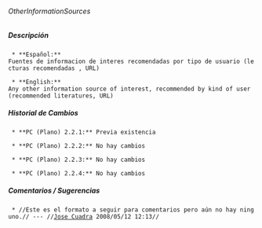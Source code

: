 ====== OtherInformationSources ======

===== Descripción =====
  * **Español:**
 Fuentes de informacion de interes recomendadas por tipo de usuario (lecturas recomendadas , URL)

  * **English:**
 Any other information source of interest, recommended by kind of user (recommended literatures, URL)

===== Historial de Cambios =====
  * **PC (Plano) 2.2.1:** Previa existencia

  * **PC (Plano) 2.2.2:** No hay cambios

  * **PC (Plano) 2.2.3:** No hay cambios

  * **PC (Plano) 2.2.4:** No hay cambios


===== Comentarios / Sugerencias =====

  * //Este es el formato a seguir para comentarios pero aún no hay ninguno.// --- //[[jcuadra@inbio.ac.cr|Jose Cuadra]] 2008/05/12 12:13//